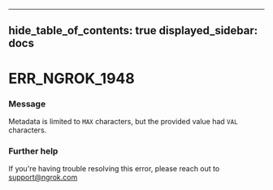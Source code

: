 

---
hide_table_of_contents: true
displayed_sidebar: docs
---


# ERR_NGROK_1948

### Message
Metadata is limited to `MAX` characters, but the provided value had `VAL` characters.

<ErrorDetails error="err_ngrok_1948" />



### Further help
If you're having trouble resolving this error, please reach out to [support@ngrok.com](mailto:support@ngrok.com?subject=Help%20with%20ERR_NGROK_1948)

